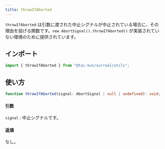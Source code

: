 ```yaml
---
title: throwIfAborted
---
```


`throwIfAborted` は引数に渡された中止シグナルが中止されている場合に、その理由を投げる関数です。`new AbortSignal().throwIfAborted()` が実装されていない環境のために提供されています。

## インポート

```ts
import { throwIfAborted } from "@tai-kun/surreal/utils";
```

## 使い方

```ts
function throwIfAborted(signal: AbortSignal | null | undefined): void;
```

#### 引数

`signal`
:   中止シグナルです。

#### 返値

なし。
